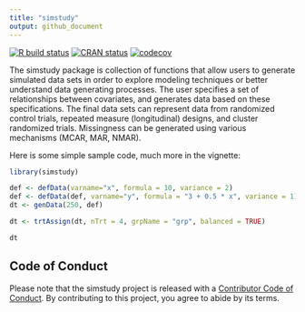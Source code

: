 ```yaml
---
title: "simstudy"
output: github_document
---
```


<!-- badges: start -->
[![R build status](https://github.com/kgoldfeld/simstudy/workflows/R-CMD-check/badge.svg?branch=main)](https://github.com/kgoldfeld/simstudy/actions)
[![CRAN status](https://www.r-pkg.org/badges/version/simstudy)](https://CRAN.R-project.org/package=simstudy)
[![codecov](https://codecov.io/gh/kgoldfeld/simstudy/branch/main/graph/badge.svg)](https://codecov.io/gh/kgoldfeld/simstudy)
<!-- badges: end -->

<!-- README.md is generated from README.Rmd. Please edit that file -->

The simstudy package is collection of functions that allow users to generate simulated data sets in order to explore modeling techniques or better understand data generating processes. The user specifies a set of relationships between covariates, and generates data based on these specifications. The final data sets can represent data from randomized control trials, repeated measure (longitudinal) designs, and cluster randomized trials. Missingness can be generated using various mechanisms (MCAR, MAR, NMAR).

Here is some simple sample code, much more in the vignette:

```r
library(simstudy)

def <- defData(varname="x", formula = 10, variance = 2)
def <- defData(def, varname="y", formula = "3 + 0.5 * x", variance = 1)
dt <- genData(250, def)

dt <- trtAssign(dt, nTrt = 4, grpName = "grp", balanced = TRUE)

dt

```

## Code of Conduct

Please note that the simstudy project is released with a [Contributor Code of Conduct](https://kgoldfeld.github.io/simstudy/CODE_OF_CONDUCT.html). By contributing to this project, you agree to abide by its terms.